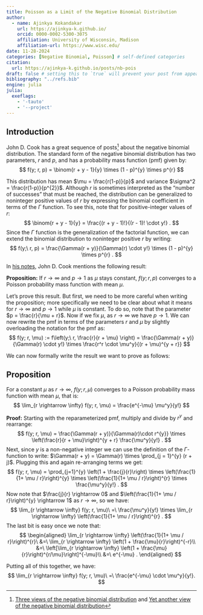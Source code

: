 ```yaml
---
title: Poisson as a Limit of the Negative Binomial Distribution
author:
  - name: Ajinkya Kokandakar
    url: https://ajinkya-k.github.io/
    orcid: 0000-0002-5300-3075
    affiliation: University of Wisconsin, Madison
    affiliation-url: https://www.wisc.edu/
date: 11-28-2024
categories: [Negative Binomial, Poisson] # self-defined categories
citation:
  url: https://ajinkya-k.github.io/posts/nb-pois
draft: false # setting this to `true` will prevent your post from appearing on your listing page until you're ready!
bibliography: "../refs.bib"
engine: julia
julia:
  exeflags:
    - '-tauto'
    - '--project'
---
```


\usepackage{amsmath,amsthm}

## Introduction

John D. Cook has a great sequence of posts[^1] about the negative binomial distribution.
The standard form of the negative binomial distribution has two parameters, $r$ and $p$, and has a probability mass function (pmf) given by:
$$
  f(y; r, p) = \binom{r + y - 1}{y} \times (1 - p)^{y} \times p^{r}
$$

This distribution has mean $\mu = \frac{r(1-p)}{p}$ and variance $\sigma^2 = \frac{r(1-p)}{p^{2}}$.
Although $r$ is sometimes interpreted as the "number of successes" that must be reached, the distribution can be generalized to noninteger positive values of $r$ by expressing the binomial coefficient in terms of the $\Gamma$ function.
To see this, note that for positive-integer values of $r$:
$$
  \binom{r + y - 1}{y} = \frac{(r + y - 1)!}{(r - 1)! \cdot y!} .
$$
Since the $\Gamma$ function is the generalization of the factorial function, we can extend the binomial distribution to noninteger positive $r$ by writing:
$$
  f(y;\ r, p) = \frac{\Gamma(r + y)}{\Gamma(r) \cdot y!} \times (1 - p)^{y} \times p^{r} .
$$

In [his notes][cooknotes], John D. Cook mentions the following result:

**Proposition:** If $r \rightarrow \infty$ and $p \rightarrow 1$ as $\mu$ stays constant, $f(y; r, p)$ converges to a Poisson probability mass function with mean $\mu$.

Let's prove this result.
But first, we need to be more careful when writing the proposition; more specifically we need to be clear about what it means for $r \rightarrow \infty$ and $p \rightarrow 1$ while $\mu$ is constant.
To do so, note that the parameter $p = \frac{r}{\mu + r}$.
Now if we fix $\mu$, as $r \rightarrow \infty$ we have $p \rightarrow 1$.
We can now rewrite the pmf in terms of the parameters $r$ and $\mu$ by slightly overloading the notation for the pmf as:
$$
  f(y; r, \mu) := f\left(y;\ r, \frac{r}{r + \mu} \right) = \frac{\Gamma(r + y)}{\Gamma(r) \cdot y!} \times \frac{r^r \cdot \mu^y}{(r + \mu)^{y + r}}
$$

We can now formally write the result we want to prove as follows:

::: {.callout-note icon="false"}

## Proposition

For a constant $\mu$ as $r \rightarrow \infty$, $f(y; r, \mu)$ converges to a Poisson probability mass function with mean $\mu$, that is:
$$
  \lim_{r \rightarrow \infty} f(y; r, \mu) = \frac{e^{-\mu} \mu^y}{y!}
$$

:::

**Proof:**
Starting with the reparameterized pmf, multiply and divide by $r^{y}$ and rearrange:
$$
  f(y; r, \mu) = \frac{\Gamma(r + y)}{\Gamma(r)\cdot r^{y}} \times \left(\frac{r}{r + \mu}\right)^{y + r} \frac{\mu^y}{y!} .
$$
Next, since $y$ is a non-negative integer we can use the definition of the $\Gamma$-function to write: $\Gamma(r + y) = \Gamma(r) \times \prod_{j = 1}^{y} (r + j)$.
Plugging this and again re-arranging terms we get:
$$
  f(y; r, \mu) = \prod_{j=1}^{y} \left(1 + \frac{j}{r}\right) \times \left(\frac{1}{1+ \mu / r}\right)^{y} \times \left(\frac{1}{1+ \mu / r}\right)^{r} \times  \frac{\mu^y}{y!} .
$$
Now note that $\frac{j}{r} \rightarrow 0$ and $\left(\frac{1}{1+ \mu / r}\right)^{y} \rightarrow 1$ as $r \rightarrow \infty$, so we have:
$$
  \lim_{r \rightarrow \infty} f(y; r, \mu)\ =\ \frac{\mu^y}{y!} \times \lim_{r \rightarrow \infty} \left(\frac{1}{1+ \mu / r}\right)^{r} .
$$
The last bit is easy once we note that:
$$
\begin{aligned}
  \lim_{r \rightarrow \infty} \left(\frac{1}{1+ \mu / r}\right)^{r}\ &=\
      \lim_{r \rightarrow \infty} \left(1 + \frac{\mu}{r}\right)^{-r}\\
      &=\ \left[\lim_{r \rightarrow \infty} \left(1 + \frac{\mu}{r}\right)^{r/\mu}\right]^{-\mu}\\
      &=\ e^{-\mu} .
\end{aligned}
$$

Putting all of this together, we have:
$$
  \lim_{r \rightarrow \infty} f(y; r, \mu)\ =\ \frac{e^{-\mu} \cdot \mu^y}{y!}.
$$

<!-- https://timothy-barry.github.io/posts/2020-06-16-gamma-poisson-nb/ -->

[^1]: [Three views of the negative binomial distribution](https://www.johndcook.com/blog/2009/09/22/negative-binomial-distribution/) and [Yet another view of the negative binomial distribution](https://www.johndcook.com/blog/2009/11/03/negative-binomial-poisson-gamma/)


[cooknotes]: https://www.johndcook.com/negative_binomial.pdf